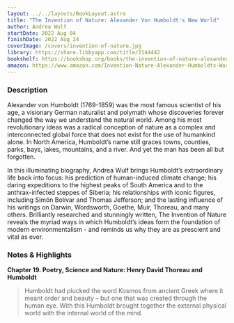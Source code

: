 ```yaml
---
layout: ../../layouts/BookLayout.astro
title: "The Invention of Nature: Alexander Von Humboldt's New World"
author: Andrea Wulf
startDate: 2022 Aug 04
finishDate: 2022 Aug 24
coverImage: /covers/invention-of-nature.jpg
library: https://share.libbyapp.com/title/2144442
bookshelf: https://bookshop.org/books/the-invention-of-nature-alexander-von-humboldt-s-new-world-9780385350662/9780345806291
amazon: https://www.amazon.com/Invention-Nature-Alexander-Humboldts-World/dp/0345806298/
---
```


<ReadingTime
  startDate  = {frontmatter.startDate}
  finishDate = {frontmatter.finishDate}
/>

### Description
Alexander von Humboldt (1769-1859) was the most famous scientist of his age, a visionary German naturalist and polymath whose discoveries forever changed the way we understand the natural world. Among his most revolutionary ideas was a radical conception of nature as a complex and interconnected global force that does not exist for the use of humankind alone. In North America, Humboldt’s name still graces towns, counties, parks, bays, lakes, mountains, and a river. And yet the man has been all but forgotten.

In this illuminating biography, Andrea Wulf brings Humboldt’s extraordinary life back into focus: his prediction of human-induced climate change; his daring expeditions to the highest peaks of South America and to the anthrax-infected steppes of Siberia; his relationships with iconic figures, including Simón Bolívar and Thomas Jefferson; and the lasting influence of his writings on Darwin, Wordsworth, Goethe, Muir, Thoreau, and many others. Brilliantly researched and stunningly written, The Invention of Nature reveals the myriad ways in which Humboldt’s ideas form the foundation of modern environmentalism - and reminds us why they are as prescient and vital as ever.

### Notes & Highlights
**Chapter 19. Poetry, Science and Nature: Henry David Thoreau and Humboldt**
> Humboldt had plucked the word Kosmos from ancient Greek where it meant order and beauty – but one that was created through the human eye. With this Humboldt brought together the external physical world with the internal world of the mind.

<BuyBook
  library   = {frontmatter.library}
  bookshelf = {frontmatter.bookshelf}
  amazon    = {frontmatter.amazon}
/>
